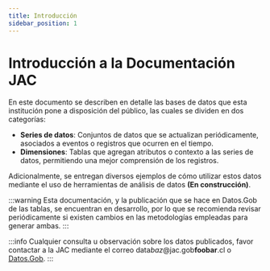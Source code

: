 ```yaml
---
title: Introducción
sidebar_position: 1
---
```


# Introducción a la Documentación JAC

En este documento se describen en detalle las bases de datos que esta institución pone a disposición del público,
las cuales se dividen en dos categorías:
- **Series de datos**: Conjuntos de datos que se actualizan
  periódicamente, asociados a eventos o registros que ocurren
  en el tiempo.
- **Dimensiones**: Tablas que agregan atributos o contexto a las
    series de datos, permitiendo una mejor comprensión de los
    registros.

Adicionalmente, se entregan diversos ejemplos de cómo utilizar
estos datos mediante el uso de herramientas de análisis de datos
**(En construcción)**.

:::warning
Esta documentación, y la publicación que se hace en Datos.Gob de las tablas,
se encuentran en desarrollo, por lo que se recomienda revisar periódicamente
si existen cambios en las metodologías empleadas para generar ambas.
:::

:::info
Cualquier consulta u observación sobre los datos publicados, favor
contactar a la JAC mediante el correo <span class="email">data<i>baz</i>@jac.gob<b>foobar</b>.cl</span>
o [Datos.Gob](https://www.datos.gob.cl).
:::